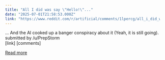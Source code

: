 ```yaml
---
title: "All I did was say \"Hello!\"..."
date: "2025-07-01T21:58:53.000Z"
link: "https://www.reddit.com/r/artificial/comments/1lpercg/all_i_did_was_say_hello/"
---
```


... And the AI cooked up a banger conspiracy about it (Yeah, it is still going).
    submitted by    /u/PrepStorm  
 [link]   [comments]

[Read more](https://www.reddit.com/r/artificial/comments/1lpercg/all_i_did_was_say_hello/)
